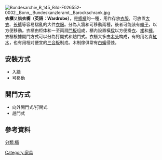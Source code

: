 [[File:Bundesarchiv_B_145_Bild-F026552-0002,_Bonn,_Bundeskanzleramt,_Barockschrank.jpg|thumb]]
'''衣櫃'''又稱'''衣櫥（英語：Wardrobe）'''，是[[櫥櫃|櫥櫃]]的一種，用作存放[[衣服|衣服]]，可放置[[大衣|大衣]]、[[长裤|长裤]]等容易褶亂的大件[[衣服|衣服]]。分為入牆和可移動兩種，後者可能装有[[輪子|輪子]]，以方便移動。衣櫃由柜体和一至兩扇[[門板|門板]]组成，櫃內設置橫[[樑|樑]]以方便掛[[衣|衣]]、[[裙|裙]]和[[褲|褲]]。衣櫃根據開門方式可以分為打開式和趟門式。衣櫃大多由[[木头|木头]]构成，有的用名貴[[紅木|紅木]]，也有用相对便宜的[[三合板|三合板]]制成。木制傢俱常有[[白蟻|白蟻]]侵蚀。

==安裝方式==
*入牆
*可移動

==開門方式==
*向外開門式/打開式
*趟門式

==參考資料==
{{reflist}}

[[分類:櫃|分類:櫃]]
[[Category:家具|Category:家具]]